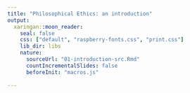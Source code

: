 ```yaml
---
title: "Philosophical Ethics: an introduction"
output:
  xaringan::moon_reader:
    seal: false
    css: ["default", "raspberry-fonts.css", "print.css"]
    lib_dir: libs
    nature:
      sourceUrl: "01-introduction-src.Rmd"
      countIncrementalSlides: false
      beforeInit: "macros.js"
      
---
```

